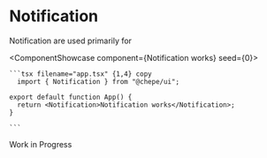 

# Notification

Notification are used primarily for

<ComponentShowcase component={<Notification>Notification works</Notification>} seed={0}>
   <div>

    ```tsx filename="app.tsx" {1,4} copy
      import { Notification } from "@chepe/ui";

    export default function App() {
      return <Notification>Notification works</Notification>;
    }

    ```

  </div>
</ComponentShowcase>

<Callout emoji="⚠️" type="warning">
  Work in Progress
</Callout>

